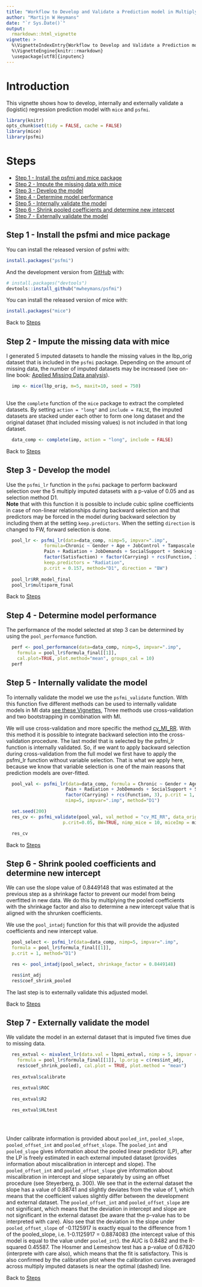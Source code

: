 ```yaml
---
title: "Workflow to Develop and Validate a Prediction model in Multiply Imputed data"
author: "Martijn W Heymans"
date: "`r Sys.Date()`"
output: 
  rmarkdown::html_vignette
vignette: >
  %\VignetteIndexEntry{Workflow to Develop and Validate a Prediction model in Multiply Imputed data}
  %\VignetteEngine{knitr::rmarkdown}
  \usepackage[utf8]{inputenc}
---
```


# Introduction {-}

This vignette shows how to develop, internally and externally validate
a (logistic) regression prediction model with `mice` and `psfmi`.

```r
library(knitr)
opts_chunk$set(tidy = FALSE, cache = FALSE)
library(mice)
library(psfmi)
```

# Steps {-}

   + [Step 1 - Install the psfmi and mice package]
   + [Step 2 - Impute the missing data with mice]
   + [Step 3 - Develop the model]
   + [Step 4 - Determine model performance]
   + [Step 5 - Internally validate the model]
   + [Step 6 - Shrink pooled coefficients and determine new intercept]
   + [Step 7 - Externally validate the model]
   

## Step 1 - Install the psfmi and mice package {-}

You can install the released version of psfmi with:

``` r
install.packages("psfmi")
```
And the development version from [GitHub](https://github.com/) with:

``` r
# install.packages("devtools")
devtools::install_github("mwheymans/psfmi")
```

You can install the released version of mice with:

``` r
install.packages("mice")

``` 

Back to [Steps]

## Step 2 - Impute the missing data with mice {-}

I generated 5 imputed datasets to handle the missing values in the lbp_orig dataset that is
included in the `psfmi` package. Depending on the amount of missing data, the number of imputed 
datasets may be increased (see on-line book: 
[Applied Missing Data analysis](https://bookdown.org/mwheymans/bookmi/multiple-imputation.html#number-of-imputed-datasets-and-iterations)). 

```r

  imp <- mice(lbp_orig, m=5, maxit=10, seed = 750) 
  
```

Use the `complete` function of the `mice` package to extract the completed datasets. By 
setting `action = "long"` and `include = FALSE`, the imputed datasets are stacked under
each other to form one long dataset and the original dataset (that included missing 
values) is not included in that long dataset.

```r
  data_comp <- complete(imp, action = "long", include = FALSE)
```

Back to [Steps]

## Step 3 - Develop the model {-}

Use the `psfmi_lr` function in the `psfmi` package to perform backward selection over
the 5 multiply imputed datasets with a p-value of 0.05 and as selection method D1.  
**Note** that with this function it is possible to include cubic spline coefficients in case
of non-linear relationships during backward selection and that predictors may be forced 
in the model during backward selection by including them at the setting `keep.predictors`.
When the setting `direction` is changed to FW, forward selection is done.

```r

  pool_lr <- psfmi_lr(data=data_comp, nimp=5, impvar=".imp", 
              formula=Chronic ~ Gender + Age + JobControl + Tampascale + 
              Pain + Radiation + JobDemands + SocialSupport + Smoking + 
              factor(Satisfaction) + factor(Carrying) + rcs(Function, 3), 
              keep.predictors = "Radiation", 
              p.crit = 0.157, method="D1", direction = "BW")
  
  pool_lr$RR_model_final
  pool_lr$multiparm_final

```

Back to [Steps]

## Step 4 - Determine model performance {-}

The performance of the model selected at step 3 can be determined by using the
`pool_performance` function.

```r

  perf <- pool_performance(data=data_comp, nimp=5, impvar=".imp", 
    formula = pool_lr$formula_final[[1]], 
    cal.plot=TRUE, plot.method="mean", groups_cal = 10)
  perf

```

## Step 5 - Internally validate the model {-}

To internally validate the model we use the `psfmi_validate` function. With this function five different
methods can be used to internally validate models in MI data [see these Vignettes](https://mwheymans.github.io/psfmi/articles/),
Three methods use cross-validation and two bootstrapping in combination with MI.

We will use cross-validation and more specific the method [cv_MI_RR](https://mwheymans.github.io/psfmi/articles/cv_MI_RR.html). With this method it is possible
to integrate backward selection into the cross-validation procedure. The last model that is selected 
by the psfmi_lr function is internally validated. So, if we want to apply backward selection during 
cross-validation from the full model we first have to apply the psfmi_lr function without variable 
selection. That is what we apply here, because we know that variable selection 
is one of the main reasons that prediction models are over-fitted.

```r

  pool_val <- psfmi_lr(data=data_comp, formula = Chronic ~ Gender + Age + JobControl + Tampascale + 
                      Pain + Radiation + JobDemands + SocialSupport + Smoking + factor(Satisfaction) + 
                      factor(Carrying) + rcs(Function, 3), p.crit = 1, direction="BW",
                      nimp=5, impvar=".imp", method="D1")

  set.seed(200)
  res_cv <- psfmi_validate(pool_val, val_method = "cv_MI_RR", data_orig = lbp_orig, folds = 5,
                     p.crit=0.05, BW=TRUE, nimp_mice = 10, miceImp = miceImp, printFlag = FALSE)

  res_cv

```

Back to [Steps]

## Step 6 - Shrink pooled coefficients and determine new intercept {-}

We can use the slope value of 0.8449148 that was estimated at the previous step as a 
shrinkage factor to prevent our model from being overfitted in new data. 
We do this by multiplying the pooled coefficients with the shrinkage factor and 
also to determine a new intercept value that is aligned with the shrunken coefficients.

We use the `pool_intadj` function for this that will provide the adjusted coefficients and 
new intercept value.

```r

  pool_select <- psfmi_lr(data=data_comp, nimp=5, impvar=".imp", 
  formula = pool_lr$formula_final[[1]],  
  p.crit = 1, method="D1")

  res <- pool_intadj(pool_select, shrinkage_factor = 0.8449148)

  res$int_adj
  res$coef_shrink_pooled

```

The last step is to externally validate this adjusted model.

Back to [Steps]

## Step 7 - Externally validate the model {-}

We validate the model in an external dataset that is imputed five times
due to missing data. 

```r

  res_extval <- mivalext_lr(data.val = lbpmi_extval, nimp = 5, impvar = "Impnr",
    formula = pool_lr$formula_final[[1]], lp.orig = c(res$int_adj, 
    res$coef_shrink_pooled), cal.plot = TRUE, plot.method = "mean")
 
  res_extval$calibrate  

  res_extval$ROC
 
  res_extval$R2
 
  res_extval$HLtest
 
  
 
```

Under calibrate information is provided about `pooled_int`, `pooled_slope`, 
`pooled_offset_int` and `pooled_offset_slope`. The `pooled_int` and `pooled_slope`
gives information about the pooled linear predictor (LP), after the LP is freely 
estimated in each external imputed dataset (provides information about 
miscalibration in intercept and slope). The `pooled_offset_int` and 
`pooled_offset_slope` give information about miscalibration in intercept and slope 
separately by using an offset procedure (see Steyerberg, p. 300). We see that in
the external dataset the slope has a value of 0.88741 and slightly deviates from 
the value of 1, which means that the coefficient values slightly differ between 
the development and external dataset. The `pooled_offset_int` and 
`pooled_offset_slope` are not significant, which means that the deviation in 
intercept and slope are not significant in the external dataset (be aware that
the p-value has to be interpreted with care). Also see that the deviation 
in the slope under `pooled_offset_slope` of -0.1125917 is exactly equal to 
the difference from 1 of the pooled_slope, i.e. 1-0.1125917 = 0.8874083 (the
intercept value of this model is equal to the value under `pooled_int`). 
the AUC is 0.8482 and the R-squared 0.45587. The Hosmer and Lemeshow test has a 
p-value of 0.67820 (interprete with care also), which means that the fit is satisfactory. 
This is also confirmed by the calibration plot where the calibration curves averaged 
across multiply imputed datasets is near the optimal (dashed) line. 


Back to [Steps]
